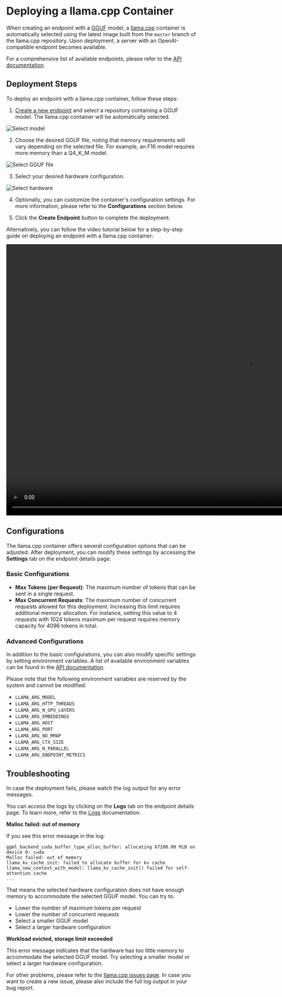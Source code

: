 # Deploying a llama.cpp Container

When creating an endpoint with a [GGUF](https://huggingface.co/docs/hub/en/gguf) model, a [llama.cpp](https://github.com/ggerganov/llama.cpp) container is automatically selected using the latest image built from the `master` branch of the llama.cpp repository. Upon deployment, a server with an OpenAI-compatible endpoint becomes available.

For a comprehensive list of available endpoints, please refer to the [API documentation](https://github.com/ggerganov/llama.cpp/blob/master/examples/server/README.md#api-endpoints).

## Deployment Steps

To deploy an endpoint with a llama.cpp container, follow these steps:

1. [Create a new endpoint](../guides/create_endpoint) and select a repository containing a GGUF model. The llama.cpp container will be automatically selected.

<img src="https://raw.githubusercontent.com/huggingface/hf-endpoints-documentation/refs/heads/xsn/llamacpp/assets/llamacpp_1.png" alt="Select model" />

2. Choose the desired GGUF file, noting that memory requirements will vary depending on the selected file. For example, an F16 model requires more memory than a Q4_K_M model.

<img src="https://raw.githubusercontent.com/huggingface/hf-endpoints-documentation/refs/heads/xsn/llamacpp/assets/llamacpp_2.png" alt="Select GGUF file" />

3. Select your desired hardware configuration.

<img src="https://raw.githubusercontent.com/huggingface/hf-endpoints-documentation/refs/heads/xsn/llamacpp/assets/llamacpp_3.png" alt="Select hardware" />

4. Optionally, you can customize the container's configuration settings. For more information, please refer to the **Configurations** section below.

5. Click the **Create Endpoint** button to complete the deployment.

Alternatively, you can follow the video tutorial below for a step-by-step guide on deploying an endpoint with a llama.cpp container:

<video width="1280" height="720" controls>
  <source src="https://raw.githubusercontent.com/huggingface/hf-endpoints-documentation/refs/heads/xsn/llamacpp/assets/llamacpp_guide_video.mp4" type="video/mp4">
</video>

## Configurations

The llama.cpp container offers several configuration options that can be adjusted. After deployment, you can modify these settings by accessing the **Settings** tab on the endpoint details page.

### Basic Configurations

- **Max Tokens (per Request)**: The maximum number of tokens that can be sent in a single request.
- **Max Concurrent Requests**: The maximum number of concurrent requests allowed for this deployment. Increasing this limit requires additional memory allocation. For instance, setting this value to 4 requests with 1024 tokens maximum per request requires memory capacity for 4096 tokens in total.

### Advanced Configurations

In addition to the basic configurations, you can also modify specific settings by setting environment variables. A list of available environment variables can be found in the [API documentation](https://github.com/ggerganov/llama.cpp/blob/master/examples/server/README.md#usage).

Please note that the following environment variables are reserved by the system and cannot be modified:

- `LLAMA_ARG_MODEL`
- `LLAMA_ARG_HTTP_THREADS`
- `LLAMA_ARG_N_GPU_LAYERS`
- `LLAMA_ARG_EMBEDDINGS`
- `LLAMA_ARG_HOST`
- `LLAMA_ARG_PORT`
- `LLAMA_ARG_NO_MMAP`
- `LLAMA_ARG_CTX_SIZE`
- `LLAMA_ARG_N_PARALLEL`
- `LLAMA_ARG_ENDPOINT_METRICS`

## Troubleshooting

In case the deployment fails, please watch the log output for any error messages.

You can access the logs by clicking on the **Logs** tab on the endpoint details page. To learn more, refer to the [Logs](../guides/logs) documentation.

**Malloc failed: out of memory**

If you see this error message in the log:

```
ggml_backend_cuda_buffer_type_alloc_buffer: allocating 67200.00 MiB on device 0: cuda
Malloc failed: out of memory
llama_kv_cache_init: failed to allocate buffer for kv cache
llama_new_context_with_model: llama_kv_cache_init() failed for self-attention cache
...
```

That means the selected hardware configuration does not have enough memory to accommodate the selected GGUF model. You can try to:
- Lower the number of maximum tokens per request
- Lower the number of concurrent requests
- Select a smaller GGUF model
- Select a larger hardware configuration

**Workload evicted, storage limit exceeded**

This error message indicates that the hardware has too little memory to accommodate the selected GGUF model. Try selecting a smaller model or select a larger hardware configuration.

For other problems, please refer to the [llama.cpp issues page](https://github.com/ggerganov/llama.cpp/issues). In case you want to create a new issue, please also include the full log output in your bug report.
